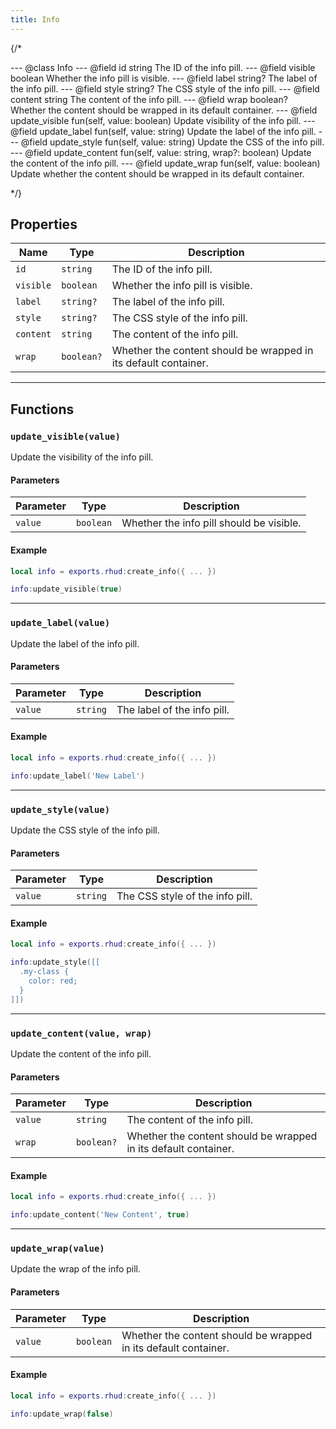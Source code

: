 ```yaml
---
title: Info
---
```


{/* 

--- @class Info
--- @field id string The ID of the info pill.
--- @field visible boolean Whether the info pill is visible.
--- @field label string? The label of the info pill.
--- @field style string? The CSS style of the info pill.
--- @field content string The content of the info pill.
--- @field wrap boolean? Whether the content should be wrapped in its default container.
--- @field update_visible fun(self, value: boolean) Update visibility of the info pill.
--- @field update_label fun(self, value: string) Update the label of the info pill.
--- @field update_style fun(self, value: string) Update the CSS of the info pill.
--- @field update_content fun(self, value: string, wrap?: boolean) Update the content of the info pill.
--- @field update_wrap fun(self, value: boolean) Update whether the content should be wrapped in its default container.

*/}

## Properties
| Name | Type | Description |
| --- | --- | --- |
| `id` | `string` | The ID of the info pill. |
| `visible` | `boolean` | Whether the info pill is visible. |
| `label` | `string?` | The label of the info pill. |
| `style` | `string?` | The CSS style of the info pill. |
| `content` | `string` | The content of the info pill. |
| `wrap` | `boolean?` | Whether the content should be wrapped in its default container. |

---

## Functions

### `update_visible(value)`
Update the visibility of the info pill.

#### Parameters
| Parameter | Type | Description |
| --- | --- | --- |
| `value` | `boolean` | Whether the info pill should be visible. |

#### Example
```lua title="client.lua"
local info = exports.rhud:create_info({ ... })

info:update_visible(true)
```

---

### `update_label(value)`
Update the label of the info pill.

#### Parameters
| Parameter | Type | Description |
| --- | --- | --- |
| `value` | `string` | The label of the info pill. |

#### Example
```lua title="client.lua"
local info = exports.rhud:create_info({ ... })

info:update_label('New Label')
```

---

### `update_style(value)`
Update the CSS style of the info pill.

#### Parameters
| Parameter | Type | Description |
| --- | --- | --- |
| `value` | `string` | The CSS style of the info pill. |

#### Example
```lua title="client.lua"
local info = exports.rhud:create_info({ ... })

info:update_style([[
  .my-class {
    color: red;
  }
]])
```

---

### `update_content(value, wrap)`
Update the content of the info pill.

#### Parameters
| Parameter | Type | Description |
| --- | --- | --- |
| `value` | `string` | The content of the info pill. |
| `wrap` | `boolean?` | Whether the content should be wrapped in its default container. |

#### Example
```lua title="client.lua"
local info = exports.rhud:create_info({ ... })

info:update_content('New Content', true)
```

---

### `update_wrap(value)`
Update the wrap of the info pill.

#### Parameters
| Parameter | Type | Description |
| --- | --- | --- |
| `value` | `boolean` | Whether the content should be wrapped in its default container. |

#### Example
```lua title="client.lua"
local info = exports.rhud:create_info({ ... })

info:update_wrap(false)
```
